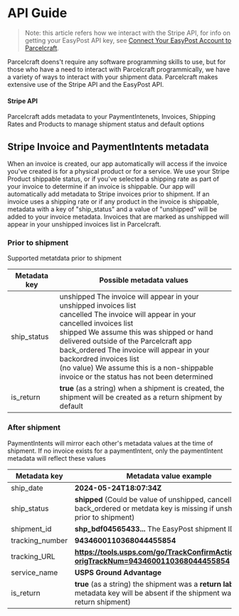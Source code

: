 # API Guide

> Note: this article refers how we interact with the Stripe API, for info on getting your EasyPost API key, see [Connect Your EasyPost Account to Parcelcraft](/getting-started/connect-easypost).

Parcelcraft doens't require any software programming skills to use, but for those who have a need to interact with Parcelcraft programmically, we have a variety of ways to interact with your shipment data.  Parcelcraft makes extensive use of the Stripe API and the EasyPost API. 

#### Stripe API

Parcelcraft adds metadata to your PaymentIntenets, Invoices, Shipping Rates and Products to manage shipment status and default options

## Stripe Invoice and PaymentIntents metadata


When an invoice is created, our app automatically will access if the invoice you've created is for a physical product or for a service.  We use your Stripe Product shippable status, or if you've selected a shipping rate as part of your invoice to determine if an invoice is shippable.
Our app will automatically add metadata to Stripe invoices prior to shipment.  If an invoice uses a shipping rate or if any product in the invoice is shippable, metadata with a key of "ship_status" and a value of "unshipped" will be added to your invoice metadata.  Invoices that are marked as unshipped will appear in your unshipped invoices list in Parcelcraft.



### Prior to shipment

Supported metatdata prior to shipment


|Metadata key|Possible metadata values  |
|--|--|
| ship_status |<span className="code">unshipped</span> The invoice will appear in your unshipped invoices list <br/><span className="code">cancelled</span> The invoice will appear in your cancelled invoices list  <br/><span className="code">shipped</span> We assume this was shipped or hand delivered outside of the Parcelcraft app <br/><span className="code">back_ordered</span> The invoice will appear in your backordred invoices list <br/><span className="code">(no value)</span> We assume this is a non-shippable invoice or the status has not been determined <br/>|
|is_return  |<span className="code">**true**</span> (as a string) when a shipment is created, the shipment will be created as a return shipment by default |


### After shipment

PaymentIntents will mirror each other's metadata values at the time of shipment.  If no invoice exists for a paymentIntent, only the paymentIntent metadata will reflect these values


|Metadata key| Metadata value example  |
|--|--|
| ship_date | **2024-05-24T18:07:34Z** |
 | ship_status | **shipped** (Could be value of unshipped, cancelled, back_ordered or metdata key is missing if unshippable prior to shipment) |
 | shipment_id | **shp_bdf04565433...** The EasyPost shipment ID |
 | tracking_number | **9434600110368044455854** |
 | tracking_URL | **https://tools.usps.com/go/TrackConfirmAction_input?origTrackNum=9434600110368044455854**  |
 | service_name | **USPS Ground Advantage** |
|is_return  | <span className="code">**true**</span> (as a string) the shipment was a **return label** (this metadata key will be absent if the shipment was not a return shipment) |



